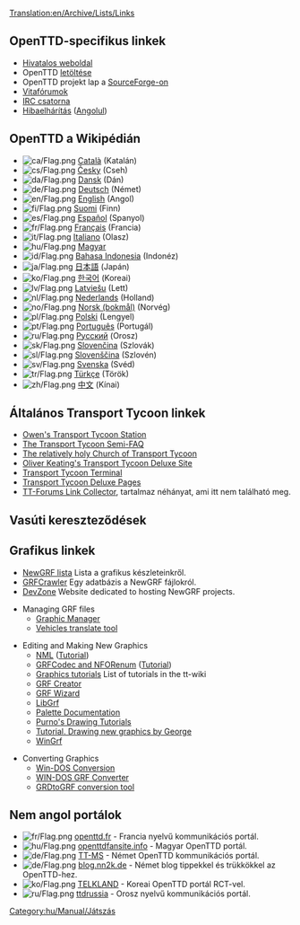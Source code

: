 [[Translation:en/Archive/Lists/Links]]
{{hu/Manual/Tartalomjegyzék}}

==OpenTTD-specifikus linkek==
*[http://www.openttd.org Hivatalos weboldal]
*OpenTTD [[en/Archive/Manual/Download|letöltése]]
*OpenTTD projekt lap a [http://sourceforge.net/projects/openttd SourceForge-on]
*[http://www.tt-forums.net/viewforum.php?f=55 Vitafórumok]
*[irc://irc.oftc.net/openttd IRC csatorna]
*[[hu/Hibaelhárítás|Hibaelhárítás]] ([[en/Archive/Manual/Troubleshooting|Angolul]])

==OpenTTD a Wikipédián==
*[[File:ca/Flag.png]] [http://ca.wikipedia.org/wiki/OpenTTD Català] (Katalán)
*[[File:cs/Flag.png]] [http://cs.wikipedia.org/wiki/OpenTTD Česky] (Cseh)
*[[File:da/Flag.png]] [http://da.wikipedia.org/wiki/OpenTTD Dansk] (Dán)
*[[File:de/Flag.png]] [http://de.wikipedia.org/wiki/OpenTTD Deutsch] (Német)
*[[File:en/Flag.png]] [http://en.wikipedia.org/wiki/OpenTTD English] (Angol)
*[[File:fi/Flag.png]] [http://fi.wikipedia.org/wiki/OpenTTD Suomi] (Finn)
*[[File:es/Flag.png]] [http://es.wikipedia.org/wiki/OpenTTD Español] (Spanyol)
*[[File:fr/Flag.png]] [http://fr.wikipedia.org/wiki/OpenTTD Français] (Francia)
*[[File:it/Flag.png]] [http://it.wikipedia.org/wiki/Transport_Tycoon#OpenTTD Italiano] (Olasz)
*[[File:hu/Flag.png]] [http://hu.wikipedia.org/wiki/OpenTTD Magyar]
*[[File:id/Flag.png]] [http://id.wikipedia.org/wiki/OpenTTD Bahasa Indonesia] (Indonéz)
*[[File:ja/Flag.png]] [http://ja.wikipedia.org/wiki/OpenTTD 日本語] (Japán)
*[[File:ko/Flag.png]] [http://ko.wikipedia.org/wiki/OpenTTD 한국어] (Koreai)
*[[File:lv/Flag.png]] [http://lv.wikipedia.org/wiki/OpenTTD Latviešu] (Lett)
*[[File:nl/Flag.png]] [http://nl.wikipedia.org/wiki/OpenTTD Nederlands] (Holland)
*[[File:no/Flag.png]] [http://no.wikipedia.org/wiki/OpenTTD Norsk (bokmål)] (Norvég)
*[[File:pl/Flag.png]] [http://pl.wikipedia.org/wiki/OpenTTD Polski] (Lengyel)
*[[File:pt/Flag.png]] [http://pt.wikipedia.org/wiki/OpenTTD Português] (Portugál)
*[[File:ru/Flag.png]] [http://ru.wikipedia.org/wiki/OpenTTD Русский] (Orosz)
*[[File:sk/Flag.png]] [http://sk.wikipedia.org/wiki/OpenTTD Slovenčina] (Szlovák)
*[[File:sl/Flag.png]] [http://sl.wikipedia.org/wiki/OpenTTD Slovenščina] (Szlovén)
*[[File:sv/Flag.png]] [http://sv.wikipedia.org/wiki/OpenTTD Svenska] (Svéd)
*[[File:tr/Flag.png]] [http://tr.wikipedia.org/wiki/OpenTTD Türkçe] (Török)
*[[File:zh/Flag.png]] [http://zh.wikipedia.org/wiki/OpenTTD 中文] (Kínai)

==Általános Transport Tycoon linkek==
*[http://www.transporttycoon.net/ Owen's Transport Tycoon Station]
*[http://i-want-a-website.com/about-tt/ The Transport Tycoon Semi-FAQ]
*[http://www.nylon.net/ttd/index.html The relatively holy Church of Transport Tycoon]
*[http://o-keating.com/ttd/ Oliver Keating's Transport Tycoon Deluxe Site]
*[http://www.tt-terminal.co.uk Transport Tycoon Terminal]
*[http://www.tycoongames.net/ttdpages.html Transport Tycoon Deluxe Pages]
*[http://linkage.tt-forums.net/ TT-Forums Link Collector], tartalmaz néhányat, ami itt nem található meg.

== Vasúti kereszteződések ==
{{Page:en/Community/Junctionary/Links}}

==Grafikus linkek==
* [[en/Community/NewGRF/Main Page|NewGRF lista]] Lista a grafikus készleteinkről.
* [http://grfcrawler.tt-forums.net/ GRFCrawler] Egy adatbázis a NewGRF fájlokról.
* [http://dev.openttdcoop.org/ DevZone] Website dedicated to hosting NewGRF projects.

*Managing GRF files
**[http://ttdpatch.de.vu Graphic Manager]
**[http://www.antp.be/ttd/ Vehicles translate tool]

*Editing and Making New Graphics
**[http://dev.openttdcoop.org/projects/nml NML] ([http://www.tt-wiki.net/wiki/NMLTutorial Tutorial])
**[http://dev.openttdcoop.org/projects/grfcodec/ GRFCodec and NFORenum] ([http://www.tt-wiki.net/wiki/NFOTutorial Tutorial])
**[http://www.tt-wiki.net/wiki/GraphicsTutorial Graphics tutorials] List of tutorials in the tt-wiki
**[http://www.tt-forums.net/viewtopic.php?t=6326 GRF Creator]
**[http://www.divxland.org/ttd/grfwizard.htm GRF Wizard]
**[http://www.tt-forums.net/viewtopic.php?t=4968 LibGrf]
**[http://newgrf-specs.tt-wiki.net/wiki/PalettesAndCoordinates#Palettes Palette Documentation]
**[http://users.tt-forums.net/purno/PDT/ Purno's Drawing Tutorials]
**[http://www.tt-wiki.net/wiki/DrawingSprites Tutorial. Drawing new graphics by George]
**[http://ade.se/projects/wingrf/wingrf.zip WinGrf]

*Converting Graphics
**[http://www.tt-forums.net/viewtopic.php?t=4447 Win-DOS Conversion]
**[http://www.tt-forums.net/viewtopic.php?p=236890#236890 WIN-DOS GRF Converter]
**[http://www.tt-forums.net/viewtopic.php?t=5226 GRDtoGRF conversion tool]

==Nem angol portálok==
*[[File:fr/Flag.png]] [http://www.openttd.fr openttd.fr] - Francia nyelvű kommunikációs portál.
*[[File:hu/Flag.png]] [http://www.openttdfansite.info/news.php openttdfansite.info] - Magyar OpenTTD portál.
*[[File:de/Flag.png]] [http://www.tt-ms.de TT-MS] - Német OpenTTD kommunikációs portál.
*[[File:de/Flag.png]] [http://blog.nn2k.de/spieletipps/openttd/ blog.nn2k.de] - Német blog tippekkel és trükkökkel az OpenTTD-hez.
*[[File:ko/Flag.png]] [http://www.korct.com TELKLAND] - Koreai OpenTTD portál RCT-vel.
*[[File:ru/Flag.png]] [http://forums.ttdrussia.net ttdrussia] - Orosz nyelvű kommunikációs portál.

[[Category:hu/Manual/Játszás]]